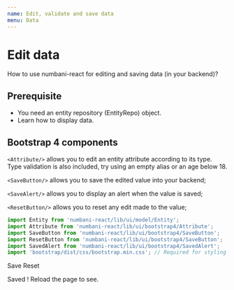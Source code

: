 ```yaml
---
name: Edit, validate and save data
menu: Data
---
```



# Edit data

How to use numbani-react for editing and saving data (in your backend)?

## Prerequisite

- <Link to="docs-data-concepts">You need an entity repository (EntityRepo) object.</Link>
- <Link to="docs-data-display-entity">Learn how to display data.</Link>

## Bootstrap 4 components

`<Attribute/>` allows you to edit an entity attribute according to its type.
Type validation is also included, try using an empty alias or an age below 18.

`<SaveButton/>` allows you to save the edited value into your backend;

`<SaveAlert/>` allows you to display an alert when the value is saved;

`<ResetButton/>` allows you to reset any edit made to the value;

```javascript
import Entity from 'numbani-react/lib/ui/model/Entity';
import Attribute from 'numbani-react/lib/ui/bootstrap4/Attribute';
import SaveButton from 'numbani-react/lib/ui/bootstrap4/SaveButton';
import ResetButton from 'numbani-react/lib/ui/bootstrap4/SaveButton';
import SavedAlert from 'numbani-react/lib/ui/bootstrap4/SavedAlert';
import 'bootstrap/dist/css/bootstrap.min.css'; // Required for styling
```

<Playground>
<Entity repo={localHeroesRepo}
entityRef="myHero"
defaultValue={{
}}>

<Attribute label="Alias" name="alias" feedback="Enter your alias" edit />
<Attribute label="Age (in years)" name="age" feedback="Hero must be major" edit />
<Attribute label="Powers" name="powers" feedback="Enter maximum three valid powers" edit/>
<Attribute label="Active" name="active" edit/>

<SaveButton>Save</SaveButton> <ResetButton>Reset</ResetButton>

<SavedAlert>Saved ! Reload the page to see.</SavedAlert>

</Entity>
</Playground>





